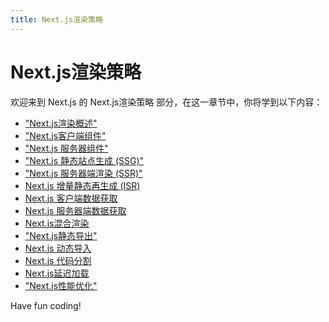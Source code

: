 ```yaml
---
title: Next.js渲染策略
---
```


# Next.js渲染策略

欢迎来到 Next.js 的 Next.js渲染策略 部分，在这一章节中，你将学到以下内容：

- ["Next.js渲染概述"](./0-nextjs-rendering-overview.mdx)
- ["Next.js客户端组件"](./1-nextjs-client-component.mdx)
- ["Next.js 服务器组件"](./2-nextjs-server-component.mdx)
- ["Next.js 静态站点生成 (SSG)"](./3-nextjs-static-site-generation-ssg.mdx)
- ["Next.js 服务器端渲染 (SSR)"](./4-nextjs-server-side-rendering-ssr.mdx)
- [Next.js 增量静态再生成 (ISR)](./5-nextjs-incremental-static-regeneration-isr.mdx)
- [Next.js 客户端数据获取](./6-nextjs-client-data-acquisition.mdx)
- [Next.js 服务器端数据获取](./7-nextjs-server-side-data-acquisition.mdx)
- [Next.js混合渲染](./8-nextjs-hybrid-rendering.mdx)
- ["Next.js静态导出"](./9-nextjs-static-export.mdx)
- [Next.js 动态导入](./10-nextjs-dynamic-import.mdx)
- [Next.js 代码分割](./11-nextjs-code-segmentation.mdx)
- [Next.js延迟加载](./12-nextjs-lazy-loading.mdx)
- ["Next.js性能优化"](./13-nextjs-performance-optimization.mdx)

Have fun coding!